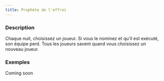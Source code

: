 ```yaml
---
title: Prophète de l'effroi
---
```



<Role PROPHETE_DE_L_EFFROI header />

### Description

Chaque nuit, choisissez un joueur. Si vous le nominez et qu’il est exécuté, son équipe perd. Tous les joueurs savent quand vous choisissez un nouveau joueur.

### Exemples

Coming soon
